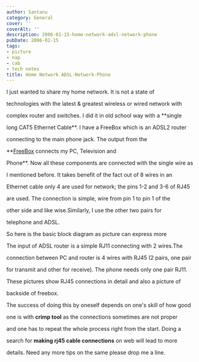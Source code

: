 ```yaml
---
author: Santanu
category: General
cover: ''
coverAlt: ''
description: 2006-01-15-home-network-adsl-network-phone
pubDate: 2006-01-15
tags:
- picture
- nap
- cab
- tech notes
title: Home Network ADSL-Network-Phone
---
```


I just wanted to share my home network. It is not a state of

technologies with the latest & greatest wireless or wired network with

complex router and switches. I did it in old school way with a **single

long CAT5 Ethernet Cable**. I have a FreeBox which is an ADSL2 router

connecting to the main phone jack. The output from the

**[FreeBox](http://www.free.fr/ "Free") connects my PC, Television and

Phone**. Now all these components are connected with the single wire as

I mentioned before. It takes benefit of the fact out of 8 wires in an

Ethernet cable only 4 are used for network; the pins 1-2 and 3-6 of RJ45

are used. The connection is simple, wire from pin 1 to pin 1 of the

other side and like wise.Similarly, I use the other two pairs for

telephone and ADSL.



So here is the basic block diagram as picture can express more



The input of ADSL router is a simple RJ11 connecting with 2 wires.The

connection between PC and router is 4 wires with RJ45 (2 pairs, one pair

for transmit and other for receive). The phone needs only one pair RJ11.



These pictures show RJ45 connections in detail and also a picture of

backside of freebox.  

  

  

  



The success of doing this by oneself depends on one's skill of how good

one is with **crimp tool** as the connections sometimes are not proper

and one has to repeat the whole process right from the start. Doing a

search for **making rj45 cable connections** on web will lead to more

details. Need any more tips on the same please drop me a line.